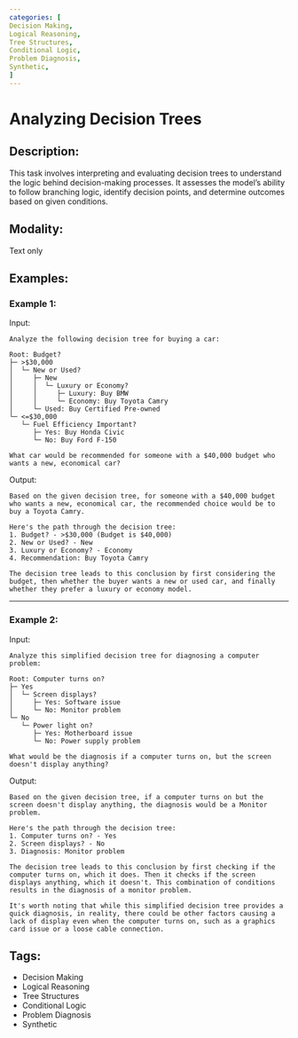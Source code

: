```yaml
---
categories: [
Decision Making,
Logical Reasoning,
Tree Structures,
Conditional Logic,
Problem Diagnosis,
Synthetic,
]
---
```


# Analyzing Decision Trees

## Description:
This task involves interpreting and evaluating decision trees to understand the logic behind decision-making processes. It assesses the model's ability to follow branching logic, identify decision points, and determine outcomes based on given conditions.

## Modality:
Text only

## Examples:

### Example 1:

Input:

```
Analyze the following decision tree for buying a car:

Root: Budget?
├─ >$30,000
│  └─ New or Used?
│     ├─ New
│     │  └─ Luxury or Economy?
│     │     ├─ Luxury: Buy BMW
│     │     └─ Economy: Buy Toyota Camry
│     └─ Used: Buy Certified Pre-owned
└─ <=$30,000
   └─ Fuel Efficiency Important?
      ├─ Yes: Buy Honda Civic
      └─ No: Buy Ford F-150

What car would be recommended for someone with a $40,000 budget who wants a new, economical car?
```

Output:

```
Based on the given decision tree, for someone with a $40,000 budget who wants a new, economical car, the recommended choice would be to buy a Toyota Camry.

Here's the path through the decision tree:
1. Budget? - >$30,000 (Budget is $40,000)
2. New or Used? - New
3. Luxury or Economy? - Economy
4. Recommendation: Buy Toyota Camry

The decision tree leads to this conclusion by first considering the budget, then whether the buyer wants a new or used car, and finally whether they prefer a luxury or economy model.
```

---

### Example 2:

Input:

```
Analyze this simplified decision tree for diagnosing a computer problem:

Root: Computer turns on?
├─ Yes
│  └─ Screen displays?
│     ├─ Yes: Software issue
│     └─ No: Monitor problem
└─ No
   └─ Power light on?
      ├─ Yes: Motherboard issue
      └─ No: Power supply problem

What would be the diagnosis if a computer turns on, but the screen doesn't display anything?
```

Output:

```
Based on the given decision tree, if a computer turns on but the screen doesn't display anything, the diagnosis would be a Monitor problem.

Here's the path through the decision tree:
1. Computer turns on? - Yes
2. Screen displays? - No
3. Diagnosis: Monitor problem

The decision tree leads to this conclusion by first checking if the computer turns on, which it does. Then it checks if the screen displays anything, which it doesn't. This combination of conditions results in the diagnosis of a monitor problem.

It's worth noting that while this simplified decision tree provides a quick diagnosis, in reality, there could be other factors causing a lack of display even when the computer turns on, such as a graphics card issue or a loose cable connection.
```

## Tags:
- Decision Making
- Logical Reasoning
- Tree Structures
- Conditional Logic
- Problem Diagnosis
- Synthetic